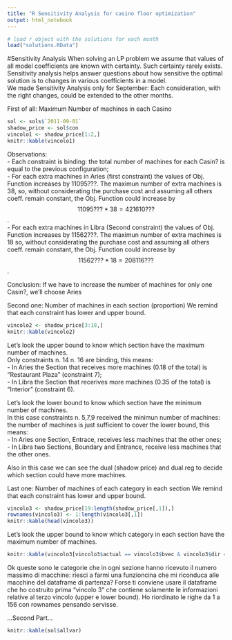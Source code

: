 ```yaml
---
title: "R Sensitivity Analysis for casino floor optimization"
output: html_notebook
---
```


```r
# load r object with the solutions for each month
load("solutions.RData")
```


#Sensitivity Analysis
When solving an LP problem we assume that values of all model coefficients are known with certainty. Such certainty rarely exists. Sensitivity analysis helps answer questions about how sensitive the optimal solution is to changes in various coefficients in a model.  
We made Sensitivity Analysis only for September: Each consideration, with the right changes, could be extended to the other months.

First of all: Maximum Number of machines in each Casino
```r
sol <- sols$`2011-09-01`
shadow_price <- sol$con
vincolo1 <- shadow_price[1:2,]
knitr::kable(vincolo1) 
```
Observations:  
- Each constraint is binding: the total number of machines for each Casin? is equal to the previous configuration;  
- For each extra machines in Aries (first constraint) the values of Obj. Function increases by 11095???. The maximun number of extra machines is 38, so, without considerating the purchase cost and assuming all others coeff. remain constant, the Obj. Function could increase by $$11095??? * 38 = 421610??? $$.  
- For each extra machines in Libra (Second constraint) the values of Obj. Function increases by 11562???. The maximun number of extra machines is 18 so, without considerating the purchase cost and assuming all others coeff. remain constant, the Obj. Function could increase by $$11562??? * 18 = 208116??? $$.  

Conclusion: If we have to increase the number of machines for only one Casin?, we'll choose Aries

Second one: Number of machines in each section (proportion) 
We remind that each constraint has lower and upper bound.
```r
vincolo2 <- shadow_price[3:18,]
knitr::kable(vincolo2) 
```
Let's look the upper bound to know which section have the maximum number of machines.  
Only constraints n. 14 n. 16 are binding, this means:  
- In Aries the Section that receives more machines (0.18 of the total) is "Restaurant Plaza" (constraint 7);  
- In Libra the Section that recerives more machines (0.35 of the total) is "Interior" (constraint 6).  

Let's look the lower bound to know which section have the minimum number of machines.  
In this case constraints n. 5,7,9 received the minimun number of machines: the number of machines is just sufficient to cover the lower bound, this means:  
- In Aries one Section, Entrace, receives less machines that the other ones;  
- In Libra two Sections, Boundary and Entrance, receive less machines that the other ones.  

Also in this case we can see the dual (shadow price) and dual.reg to decide which section could have more machines.

Last one: Number of machines of each category in each section
We remind that each constraint has lower and upper bound.
```r
vincolo3 <- shadow_price[19:length(shadow_price[,1]),]
rownames(vincolo3) <- 1:length(vincolo3[,1])
knitr::kable(head(vincolo3))
```

Let's look the upper bound to know which category in each section have the maximum number of machines.
```r
knitr::kable(vincolo3[vincolo3$actual == vincolo3$bvec & vincolo3$dir == "<=", ])
```
Ok queste sono le categorie che in ogni sezione hanno ricevuto il numero massimo di macchine: riesci a farmi una funzioncina che mi riconduca alle macchine del dataframe di partenza? Forse ti conviene usare il dataframe che ho costruito prima "vincolo 3" che contiene solamente le informazioni relative al terzo vincolo (upper e lower bound). Ho riordinato le righe da 1 a 156 con rownames pensando servisse. 

...Second Part...
```r
knitr::kable(sol$allvar)
```
